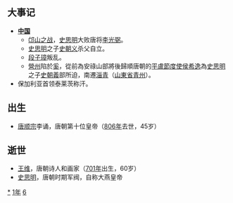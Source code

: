 {{yearTOC|761|唐'''[[上元_(唐肅宗)|上元]]二年'''、'''二年'''（九月去年号）；南诏'''[[赞普钟|赞普钟]]十年'''；史思明'''[[顺天_(史思明)|顺天]]三年'''，史朝义'''[[显圣|显圣]]元年'''；段子璋'''[[黃龍_(段子璋)|黃龍]]元年'''；李珍'''[[正德_(李珍)|正德]]元年'''；日本'''[[天平宝字|天平宝字]]五年'''；渤海国'''[[大興_(大欽茂)|大興]]二十四年'''}}

== 大事记 ==
* '''[[中国|中国]]'''
**[[邙山之战|邙山之战]]，[[史思明|史思明]]大败唐将[[李光弼|李光弼]]。
**[[史思明|史思明]]之子[[史朝义|史朝义]]杀父自立。
**[[段子璋|段子璋]]叛乱。
**[[營州_(北魏)|營州]]陷於[[奚|奚]]，從前為安祿山部將後歸順唐朝的[[平盧節度使|平盧節度使]][[侯希逸|侯希逸]]為[[史思明|史思明]]之子[[史朝義|史朝義]]部所迫，南遷[[淄青|淄青]]（[[山東省|山東省]][[青州_(古代)|青州]]）。
* 保加利亚首领泰莱茨称汗。

== 出生 ==
* [[唐顺宗|唐顺宗]]李诵，唐朝第十位皇帝（[[806年|806年]]去世，45岁）

== 逝世 ==
{{Wikisource year mention}}
* [[王维|王维]]，唐朝诗人和画家（[[701年|701年]]出生，60岁）
* [[史思明|史思明]]，唐朝时期军阀，自称大燕皇帝

[[Category:761年|*]]
[[Category:760年代|1年]]
[[Category:8世纪各年|6]]